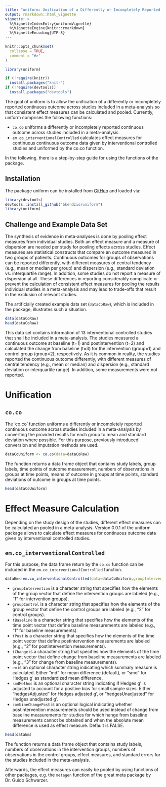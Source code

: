 ```yaml
---
title: "uniform: Unification of a Differently or Incompletely Reported Continuous Outcome across Studies Included in a Meta-Analysis"
output: rmarkdown::html_vignette
vignette: >
  %\VignetteIndexEntry{uniformVignette}
  %\VignetteEngine{knitr::rmarkdown}
  %\VignetteEncoding{UTF-8}
---
```


```r
knitr::opts_chunk$set(
  collapse = TRUE,
  comment = "#>"
)
```

```r
library(uniform)
```

```R
if (!require(knitr))
  install.packages("knitr")
if (!require(devtools))
  install.packages("devtools")
```

The goal of uniform is to allow the unification of a differently or incompletely reported continuous outcome across studies included in a meta-analysis so that consistent effect measures can be calculated and pooled. Currently, uniform comprises the following functions:

- `co.co` uniforms a differently or incompletely reported continuous outcome across studies included in a meta-analysis.
- `em.co_interventionalControlled` calculates effect measures for continuous continuous outcome data given by interventional controlled studies and uniformed by the co.co function.

In the following, there is a step-by-step guide for using the functions of the package.

## Installation

The package uniform can be installed from [GitHub](https://github.com/bkendzio/uniform) and loaded via: 

```r
library(devtools)
devtools::install_github("bkendzio/uniform")
library(uniform)
```

## Challenge and Example Data Set

The synthesis of evidence in meta-analyses is done by pooling effect measures from individual studies. Both an effect measure and a measure of dispersion are needed per study for pooling effects across studies. Effect measures are statistical constructs that compare an outcome measured in two groups of patients. Continuous outcomes for groups of observations can be reported differently, with different measures of central tendency (e.g., mean or median per group) and dispersion (e.g., standard deviation vs. interquartile range). In addition, some studies do not report a measure of dispersion at all. These differences in reporting considerably complicate or prevent the calculation of consistent effect measures for pooling the results individual studies in a meta-analysis and may lead to trade-offs that result in the exclusion of relevant studies.

The artificially created example data set (`dataCoRaw`), which is included in the package, illustrates such a situation.

```r
data(dataCoRaw)
head(dataCoRaw)
```

This data set contains information of 13 interventional controlled studies that shall be included in a meta-analysis. The studies measured a continuous outcome at baseline (t=1) and postintervention (t=2) and calculated the change from baseline (t=3) for the intervention (group=1) and control group (group=2), respectively. As it is common in reality, the studies reported the continuous outcome differently, with different measures of central tendency (e.g., mean or median) and dispersion (e.g., standard deviation or interquartile range). In addition, some measurements were not reported.

# Unification

## `co.co`

The 'co.co' function uniforms a differently or incompletely reported continuous outcome across studies included in a meta-analysis by converting the provided results for each group to mean and standard deviation where possible. For this purpose, previously introduced conversion and imputation methods are used. 

```r
dataCoUniform <- co.co(data=dataCoRaw)
```

The function returns a data frame object that contains study labels, group labels, time points of outcome measurement, numbers of observations in groups at time points, means of outcome in groups at time points, standard deviations of outcome in groups at time points.

```r
head(dataCoUniform)
```

# Effect Measure Calculation

Depending on the study design of the studies, different effect measures can be calculated an pooled in a meta-analysis. Version 0.0.1 of the uniform package allows to calculate effect measures for continuous outcome data given by interventional controlled studies.

## `em.co_interventionalControlled`

For this purpose, the data frame return by the `co.co` function can be included in the `em.co_interventionalControlled` function. 

```r
dataEm<-em.co_interventionalControlled(data=dataCoUniform,groupIntervention=1,groupControl=2,tBaseline=1,tPost=2,tChange=3,em="smd",smdMethod="hedgesAdjusted",combineChangePost=TRUE)
```

- `groupIntervention` is a character string that specifies how the elements of the group vector that define the intervention groups are labeled (e.g., "1" for intervention groups).
- `groupControl` is a character string that specifies how the elements of the group vector that define the control groups are labeled (e.g., "2" for control groups).
- `tBaseline` is a character string that specifies how the elements of the time point vector that define baseline measurements are labeled (e.g., "1" for baseline measurements).
- `tPost` is a character string that specifies how the elements of the time point vector that define postintervention measurements are labeled (e.g., "2" for postintervention measurements).
- `tChange` is a character string that specifies how the elements of the time point vector that define change from baseline measurements are labeled (e.g., "3" for change from baseline measurements).
- `em` is an optional character string indicating which summary measure is calculated. Either "md" for mean difference (default), or "smd" for Hedges g' as standardized mean difference.
- `smdMethod` is an optional character string indicating if Hedges g' is adjusted to account for a positive bias for small sample sizes. Either "hedgesAdjusted" for Hedges adjusted g', or "hedgesUnadjusted" for Hedges unadjusted g'.
- `combineChangePost` is an optional logical indicating whether postintervention measurements should be used instead of change from baseline measurements for studies for which hange from baseline measurements cannot be obtained and when the absolute mean difference is used as effect measure. Default is FALSE.

```r
head(dataEm)
```

The function returns a data frame object that contains study labels, numbers of observations in the intervention groups, numbers of observations in the control groups, effect measures, and standard errors for the studies included in the meta-analysis.

Afterwards, the effect measures can easily be pooled by using functions of other packages, e.g. the `metagen` function of the great meta package by Dr. Guido Schwarzer. 
